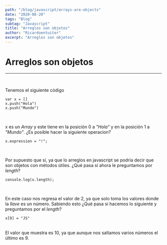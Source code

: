 ```yaml
---
path: "/blog/javascript/arrays-are-objects"
date: "2020-08-20"
tags: "Blog"
subtag: "Javascript"
title: "Arreglos son objetos"
author: "Ricardoentuiter"
excerpt: "Arreglos son objetos"
---
```


# Arreglos son objetos

---
<br/>

Tenemos el siguiente código

```javascript{numberLines: true}
var x = []
x.push("Hola")
x.push("Mundo")
```
<br/>

x es un *Array* y este tiene en la posición 0 a *"Hola"* y en la posición 1 a *"Mundo"*. ¿Es posible hacer la siguiente operacion?

```javascript{numberLines: true}
x.expression = "!";
```
<br/>

Por supuesto que sí, ya que lo arreglos en javascript se podría decir que son objetos con métodos útiles. ¿Qué pasa si ahora le preguntamos por *length*?

```javascript{numberLines: true}
console.log(x.length); 
```
<br/>

En este caso nos regresa el valor de 2, ya que solo toma los valores donde la *llave* es un número. Sabiendo esto ¿Qué pasa si hacemos lo siguiente y preguntamos por el *length*?

```javascript{numberLines: true}
x[9] = "JS"
```
<br/>
El valor que muestra es 10, ya que aunque nos saltamos varios números el último es 9.